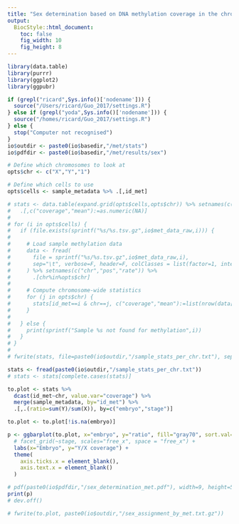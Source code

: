 ```yaml
---
title: "Sex determination based on DNA methylation coverage in the chromosome Y"
output:
  BiocStyle::html_document: 
    toc: false
    fig_width: 10
    fig_height: 8
---
```


```r
library(data.table)
library(purrr)
library(ggplot2)
library(ggpubr)
```

<!-- Define settings -->
```r

if (grepl("ricard",Sys.info()['nodename'])) {
  source("/Users/ricard/Guo_2017/settings.R")
} else if (grepl("yoda",Sys.info()['nodename'])) {
  source("/homes/ricard/Guo_2017/settings.R")
} else {
  stop("Computer not recognised")
}
io$outdir <- paste0(io$basedir,"/met/stats")
io$pdfdir <- paste0(io$basedir,"/met/results/sex")

# Define which chromosomes to look at
opts$chr <- c("X","Y","1")

# Define which cells to use
opts$cells <- sample_metadata %>% .[,id_met]
```

<!-- Load methylation data and subset chromosomes -->
```r
# stats <- data.table(expand.grid(opts$cells,opts$chr)) %>% setnames(c("id_met","chr")) %>%
#   .[,c("coverage","mean"):=as.numeric(NA)]
# 
# for (i in opts$cells) {
#   if (file.exists(sprintf("%s/%s.tsv.gz",io$met_data_raw,i))) {
# 
#     # Load sample methylation data
#     data <- fread(
#       file = sprintf("%s/%s.tsv.gz",io$met_data_raw,i),
#       sep="\t", verbose=F, header=F, colClasses = list(factor=1, integer=2, numeric=3)
#     ) %>% setnames(c("chr","pos","rate")) %>%
#       .[chr%in%opts$chr]
# 
#     # Compute chromosome-wide statistics
#     for (j in opts$chr) {
#       stats[id_met==i & chr==j, c("coverage","mean"):=list(nrow(data[chr==j]),mean(data[chr==j]$rate)*100)]
#     }
# 
#   } else {
#     print(sprintf("Sample %s not found for methylation",i))
#   }
# }
# 
# fwrite(stats, file=paste0(io$outdir,"/sample_stats_per_chr.txt"), sep="\t", row.names=F, col.names=T)
```

```r
stats <- fread(paste0(io$outdir,"/sample_stats_per_chr.txt"))
# stats <- stats[complete.cases(stats)]
```

<!-- Plot ratio of coverage between Y chr and X chr -->
```r
to.plot <- stats %>% 
  dcast(id_met~chr, value.var="coverage") %>%
  merge(sample_metadata, by="id_met") %>%
  .[,.(ratio=sum(Y)/sum(X)), by=c("embryo","stage")]

to.plot <- to.plot[!is.na(embryo)]

p <- ggbarplot(to.plot, x="embryo", y="ratio", fill="gray70", sort.val="desc") +
  # facet_grid(~stage, scales="free_x", space = "free_x") +
  labs(x="Embryo", y="Y/X coverage") +
  theme(
    axis.ticks.x = element_blank(),
    axis.text.x = element_blank()
  )

# pdf(paste0(io$pdfdir,"/sex_determination_met.pdf"), width=9, height=5, useDingbats = F)
print(p)
# dev.off()
```

<!-- Save results -->
```r
# fwrite(to.plot, paste0(io$outdir,"/sex_assignment_by_met.txt.gz"))
```

